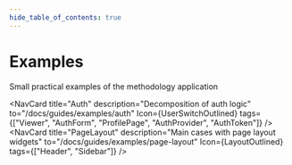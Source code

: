 ```yaml
---
hide_table_of_contents: true
---
```


# Examples

<p class="summary">
Small practical examples of the methodology application
</p>


<NavCard
    title="Auth"
    description="Decomposition of auth logic"
    to="/docs/guides/examples/auth"
    Icon={UserSwitchOutlined}
    tags={["Viewer", "AuthForm", "ProfilePage", "AuthProvider", "AuthToken"]}
/>
<NavCard
    title="PageLayout"
    description="Main cases with page layout widgets"
    to="/docs/guides/examples/page-layout"
    Icon={LayoutOutlined}
    tags={["Header", "Sidebar"]}
/>
<NavCard
    title="Types"
    description="Where should we locate types? Which kind of types exists in the context of FSD?"
    to="/docs/guides/examples/types"
    Icon={FontSizeOutlined}
/>
